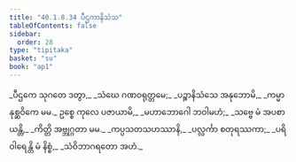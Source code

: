 ```yaml
---
title: "40.1.8.34 ပီဌကာနိသံသ"
tableOfContents: false
sidebar:
  order: 28
type: "tipitaka"
basket: "su"
book: "ap1"
---
```



<DynamicBreadcrumb />

<Division number="172" book="ap1">

<Paragraph number="4469" type="verses" book="ap1">
_ပီဌကေ သုဂတေ ဒတွာ,_  
_သံဃေ ဂဏဝရုတ္တမေ;_  
_ပဉ္စာနိသံသေ အနုဘောမိ,_  
_ကမ္မာနုစ္ဆဝိကေ မမ._  

</Paragraph>

</Division>
<Division number="173" book="ap1">

<Paragraph number="4470" type="verses" book="ap1">
ဥစ္စေ ကုလေ ပဇာယာမိ,_  
_မဟာဘောဂေါ ဘဝါမဟံ;_  
_သဗ္ဗေ မံ အပစာယန္တိ,_  
_ကိတ္တိ အဗ္ဘုဂ္ဂတာ မမ._  

</Paragraph>

</Division>
<Division number="174" book="ap1">

<Paragraph number="4471" type="verses" book="ap1">
_ကပ္ပသတသဟဿာနိ,_  
_ပလ္လင်္ကာ စတုရဿကာ;_  
_ပရိဝါရေန္တိ မံ နိစ္စံ,_  
_သံဝိဘာဂရတော အဟံ._
</Paragraph>
</Division>